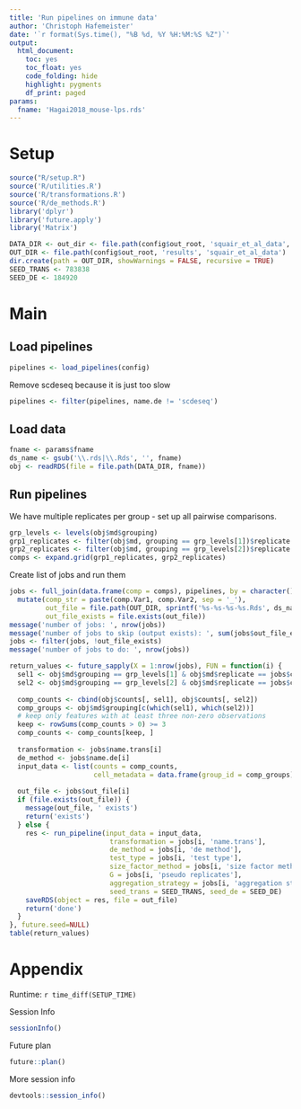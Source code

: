 ```yaml
---
title: 'Run pipelines on immune data'
author: 'Christoph Hafemeister'
date: '`r format(Sys.time(), "%B %d, %Y %H:%M:%S %Z")`'
output:
  html_document: 
    toc: yes
    toc_float: yes
    code_folding: hide
    highlight: pygments
    df_print: paged
params: 
  fname: 'Hagai2018_mouse-lps.rds'
---
```


# Setup

```r
source("R/setup.R")
source('R/utilities.R')
source('R/transformations.R')
source('R/de_methods.R')
library('dplyr')
library('future.apply')
library('Matrix')

DATA_DIR <- out_dir <- file.path(config$out_root, 'squair_et_al_data', 'for_benchmark')
OUT_DIR <- file.path(config$out_root, 'results', 'squair_et_al_data')
dir.create(path = OUT_DIR, showWarnings = FALSE, recursive = TRUE)
SEED_TRANS <- 783838
SEED_DE <- 184920
```

# Main

## Load pipelines
```r
pipelines <- load_pipelines(config)
```

Remove scdeseq because it is just too slow
```r
pipelines <- filter(pipelines, name.de != 'scdeseq')
```



## Load data

```r
fname <- params$fname
ds_name <- gsub('\\.rds|\\.Rds', '', fname)
obj <- readRDS(file = file.path(DATA_DIR, fname))
```

## Run pipelines

We have multiple replicates per group - set up all pairwise comparisons.

```r
grp_levels <- levels(obj$md$grouping)
grp1_replicates <- filter(obj$md, grouping == grp_levels[1])$replicate %>% unique()
grp2_replicates <- filter(obj$md, grouping == grp_levels[2])$replicate %>% unique()
comps <- expand.grid(grp1_replicates, grp2_replicates)
```

Create list of jobs and run them
```r
jobs <- full_join(data.frame(comp = comps), pipelines, by = character()) %>%
  mutate(comp_str = paste(comp.Var1, comp.Var2, sep = '_'),
         out_file = file.path(OUT_DIR, sprintf('%s-%s-%s-%s.Rds', ds_name, comp_str, name.trans, name.de)),
         out_file_exists = file.exists(out_file))
message('number of jobs: ', nrow(jobs))
message('number of jobs to skip (output exists): ', sum(jobs$out_file_exists))
jobs <- filter(jobs, !out_file_exists)
message('number of jobs to do: ', nrow(jobs))

return_values <- future_sapply(X = 1:nrow(jobs), FUN = function(i) {
  sel1 <- obj$md$grouping == grp_levels[1] & obj$md$replicate == jobs$comp.Var1[i]
  sel2 <- obj$md$grouping == grp_levels[2] & obj$md$replicate == jobs$comp.Var2[i]
  
  comp_counts <- cbind(obj$counts[, sel1], obj$counts[, sel2])
  comp_groups <- obj$md$grouping[c(which(sel1), which(sel2))]
  # keep only features with at least three non-zero observations
  keep <- rowSums(comp_counts > 0) >= 3
  comp_counts <- comp_counts[keep, ]
  
  transformation <- jobs$name.trans[i]
  de_method <- jobs$name.de[i]
  input_data <- list(counts = comp_counts,
                     cell_metadata = data.frame(group_id = comp_groups))
  
  out_file <- jobs$out_file[i]
  if (file.exists(out_file)) {
    message(out_file, ' exists')
    return('exists')
  } else {
    res <- run_pipeline(input_data = input_data, 
                         transformation = jobs[i, 'name.trans'], 
                         de_method = jobs[i, 'de method'], 
                         test_type = jobs[i, 'test type'], 
                         size_factor_method = jobs[i, 'size factor methods.de'], 
                         G = jobs[i, 'pseudo replicates'], 
                         aggregation_strategy = jobs[i, 'aggregation strategy'],
                         seed_trans = SEED_TRANS, seed_de = SEED_DE)
    saveRDS(object = res, file = out_file)
    return('done')
  }
}, future.seed=NULL)
table(return_values)
```




# Appendix

Runtime: `r time_diff(SETUP_TIME)`

Session Info
```r
sessionInfo()
```

Future plan
```r
future::plan()
```

More session info
```r
devtools::session_info()
```
